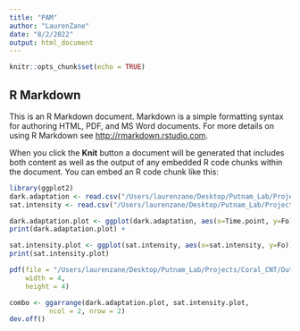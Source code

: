 ```yaml
---
title: "PAM"
author: "LaurenZane"
date: "8/2/2022"
output: html_document
---
```


```r
knitr::opts_chunk$set(echo = TRUE)
```

## R Markdown

This is an R Markdown document. Markdown is a simple formatting syntax for authoring HTML, PDF, and MS Word documents. For more details on using R Markdown see <http://rmarkdown.rstudio.com>.

When you click the **Knit** button a document will be generated that includes both content as well as the output of any embedded R code chunks within the document. You can embed an R code chunk like this:

```r

library(ggplot2)
dark.adaptation <- read.csv("/Users/laurenzane/Desktop/Putnam_Lab/Projects/Coral_CNT/Data/20220802-dark-adaptation.csv")
sat.intensity <- read.csv("/Users/laurenzane/Desktop/Putnam_Lab/Projects/Coral_CNT/Data/2022-sat-intensity.csv")
```

```r

dark.adaptation.plot <- ggplot(dark.adaptation, aes(x=Time.point, y=Fo)) + geom_line() + geom_point() + theme_classic()+  xlab("time (min)")
print(dark.adaptation.plot) +

sat.intensity.plot <- ggplot(sat.intensity, aes(x=sat.intensity, y=Fo)) + geom_line() + geom_point()+ xlab("saturation intensity (1-12)") + theme_classic()
print(sat.intensity.plot) 

pdf(file = "/Users/laurenzane/Desktop/Putnam_Lab/Projects/Coral_CNT/Output/20220802_PAM.pdf",
    width = 4,
    height = 4)

combo <- ggarrange(dark.adaptation.plot, sat.intensity.plot, 
          ncol = 2, nrow = 2)
dev.off()




```
